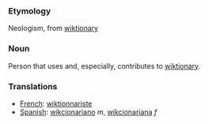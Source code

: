===Etymology===
Neologism, from [[wiktionary]]
===Noun===
Person that uses and, especially, contributes to [[wiktionary]].
===Translations===
*[[French]]: [[wiktionnariste]]
*[[Spanish]]: [[wikcionariano]] ''m'', [[wikcionariana]] ''f''
